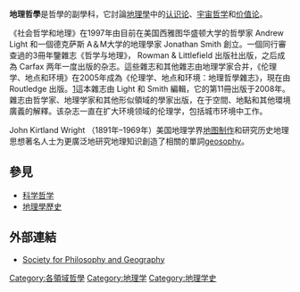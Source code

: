 {{portal|地理學}}
{{portal|哲學}}

'''地理哲學'''是哲學的副學科，它討論[[地理學|地理學]]中的[[认识论|认识论]]、[[宇宙哲学|宇宙哲学]]和[[价值论|价值论]]。

《社会哲学和地理》在1997年由目前在美国西雅图华盛顿大学的哲學家 Andrew Light 和一個德克萨斯 A＆M大学的地理學家 Jonathan Smith 創立。一個同行審查過的3冊年鑒雜志《哲学与地理》， Rowman & Littlefield 出版社出版，之后成為 Carfax 两年一度出版的杂志。這些雜志和其他雜志由地理学家合并，《伦理学、地点和环境》在2005年成為《伦理学、地点和环境：地理哲學雜志》，現在由 Routledge 出版。[http://www.tandf.co.uk/journals/carfax/1366879X.html]{{Wayback|url=http://www.tandf.co.uk/journals/carfax/1366879X.html |date=20080217145734 }}這本雜志由 Light 和 Smith 編輯，它的第11冊出版于2008年。雜志由哲学家、地理学家和其他形似領域的學家出版，在于空間、地點和其他環境廣義的解釋。该杂志一直在扩大环境领域的伦理学，包括城市环境中工作。

John Kirtland Wright （1891年–1969年）美国地理学界[[地图制作|地图制作]]和研究历史地理思想著名人士为更廣泛地研究地理知识創造了相關的單詞[[geosophy|geosophy]]。

== 參見 ==
* [[科学哲学|科学哲学]]
* [[地理學歷史|地理學歷史]]

==外部連結==
* [http://www.cep.unt.edu/geosoc.html Society for Philosophy and Geography]{{Wayback|url=http://www.cep.unt.edu/geosoc.html |date=20090609052445 }}

{{Philosophy navigation}}


[[Category:各領域哲學|Category:各領域哲學]]
[[Category:地理学|Category:地理学]]
[[Category:地理学史|Category:地理学史]]

{{Philo-stub}}